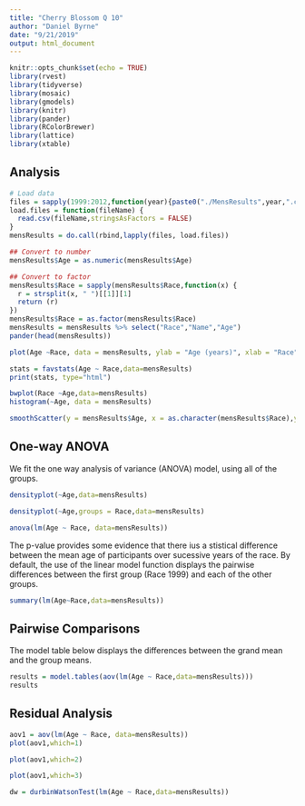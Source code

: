 ```yaml
---
title: "Cherry Blossom Q 10"
author: "Daniel Byrne"
date: "9/21/2019"
output: html_document
---
```


```r
knitr::opts_chunk$set(echo = TRUE)
library(rvest)
library(tidyverse)
library(mosaic)
library(gmodels)
library(knitr)
library(pander)
library(RColorBrewer)
library(lattice)
library(xtable)
```


## Analysis

```r
# Load data
files = sapply(1999:2012,function(year){paste0("./MensResults",year,".csv")})
load.files = function(fileName) {
  read.csv(fileName,stringsAsFactors = FALSE)
}
mensResults = do.call(rbind,lapply(files, load.files))

## Convert to number
mensResults$Age = as.numeric(mensResults$Age)

## Convert to factor
mensResults$Race = sapply(mensResults$Race,function(x) { 
  r = strsplit(x, " ")[[1]][1]
  return (r)
})
mensResults$Race = as.factor(mensResults$Race)
mensResults = mensResults %>% select("Race","Name","Age")
pander(head(mensResults))
```


```r
plot(Age ~Race, data = mensResults, ylab = "Age (years)", xlab = "Race")
```

```r
stats = favstats(Age ~ Race,data=mensResults)
print(stats, type="html")
```

```r
bwplot(Race ~Age,data=mensResults)
histogram(~Age, data = mensResults)
```

```r
smoothScatter(y = mensResults$Age, x = as.character(mensResults$Race),ylab = "Age (years)", xlab = "Race Year", main=" Figure 4 - Smoothed Scatter of Race Year v Participant's Age")

```

## One-way ANOVA

We fit the one way analysis of variance (ANOVA) model, using all of the groups.

```r
densityplot(~Age,data=mensResults)
```

```r
densityplot(~Age,groups = Race,data=mensResults)
```

```r
anova(lm(Age ~ Race, data=mensResults))
```

The p-value provides some evidence that there ius a stistical difference between the mean age of participants over sucessive years of the race.  By default, the use of the linear model function displays the pairwise differences between the first group (Race 1999) and each of the other groups.


```r
summary(lm(Age~Race,data=mensResults))
```

## Pairwise Comparisons

The model table below displays the differences between the grand mean and the group means.

```r
results = model.tables(aov(lm(Age ~ Race,data=mensResults)))
results
```


## Residual Analysis

```r
aov1 = aov(lm(Age ~ Race, data=mensResults))
plot(aov1,which=1)
```

```r
plot(aov1,which=2)
```


```r
plot(aov1,which=3)
```


```r
dw = durbinWatsonTest(lm(Age ~ Race,data=mensResults))
```


